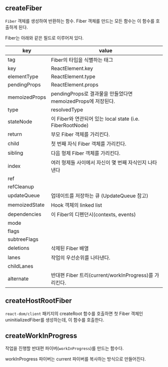 ## createFiber

`Fiber` 객체를 생성하여 반환하는 함수. Fiber 객체를 만드는 모든 함수는 이 함수를 호출하게 된다.

Fiber는 아래와 같은 필드로 이루어져 있다.

| key           | value                                                        |
| ------------- | ------------------------------------------------------------ |
| tag           | Fiber의 타입을 식별하는 태그                                 |
| key           | ReactElement.key                                             |
| elementType   | ReactElement.type                                            |
| pendingProps  | ReactElement.props                                           |
| memoizedProps | pendingProps로 결과물을 만들었다면 memoizedProps에 저장된다. |
| type          | resolvedType                                                 |
| stateNode     | 이 Fiber와 연관되어 있는 local state (i.e. FiberRootNode)    |
| return        | 부모 Fiber 객체를 가리킨다.                                  |
| child         | 첫 번째 자식 Fiber 객체를 가리킨다.                          |
| sibling       | 다음 형제 Fiber 객체를 가리킨다.                             |
| index         | 여러 형제들 사이에서 자신이 몇 번째 자식인지 나타낸다        |
| ref           |                                                              |
| refCleanup    |                                                              |
| updateQueue   | 업데이트를 저장하는 큐 (UpdateQueue 참고)                    |
| memoizedState | Hook 객체의 linked list                                      |
| dependencies  | 이 Fiber의 디펜던시(contexts, events)                        |
| mode          |                                                              |
| flags         |                                                              |
| subtreeFlags  |                                                              |
| deletions     | 삭제된 Fiber 배열                                            |
| lanes         | 작업의 우선순위를 나타낸다.                                  |
| childLanes    |                                                              |
| alternate     | 반대편 Fiber 트리(current/workInProgress)를 가리킨다.        |

## createHostRootFiber

`react-dom/client` 패키지의 createRoot 함수를 호출하면 첫 Fiber 객체인 uninitializedFiber를 생성하는데, 이 함수를 호출한다.

## createWorkInProgress

작업을 진행할 반대편 파이버(`workInProgress`)를 만드는 함수다.

workInProgress 파이버는 current 파이버를 복사하는 방식으로 만들어진다.
